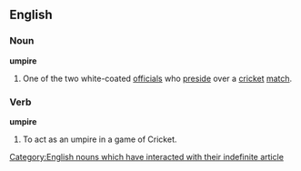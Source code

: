 ==English==
===Noun===
'''umpire'''

#{{Cricket}} One of the two white-coated [[officials]] who [[preside]] over a [[cricket]] [[match]].

===Verb===
'''umpire'''

#{{Cricket}} To act as an umpire in a game of Cricket.

[[Category:English nouns which have interacted with their indefinite article]]